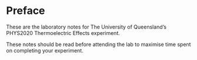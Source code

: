 # Preface {.unnumbered}

These are the laboratory notes for The University of Queensland's PHYS2020 Thermoelectric Effects experiment. 

These notes should be read before attending the lab to maximise time spent on completing your experiment. 